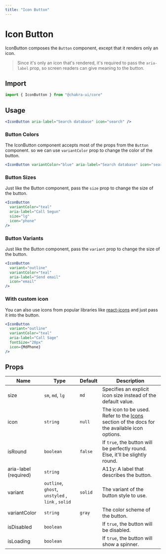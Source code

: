 ```yaml
---
title: "Icon Button"
---
```


# Icon Button

IconButton composes the `Button` component, except that it renders only an icon.

> Since it's only an icon that's rendered, it's required to pass the
> `aria-label` prop, so screen readers can give meaning to the button.

## Import

```js
import { IconButton } from "@chakra-ui/core"
```

## Usage

```jsx
<IconButton aria-label="Search database" icon="search" />
```

### Button Colors

The IconButton component accepts most of the props from the `Button` component.
so we can use `variantColor` prop to change the color of the button.

```jsx
<IconButton variantColor="blue" aria-label="Search database" icon="search" />
```

### Button Sizes

Just like the Button component, pass the `size` prop to change the size of the
button.

```jsx
<IconButton
  variantColor="teal"
  aria-label="Call Segun"
  size="lg"
  icon="phone"
/>
```

### Button Variants

Just like the Button component, pass the `variant` prop to change the size of
the button.

```jsx
<IconButton
  variant="outline"
  variantColor="teal"
  aria-label="Send email"
  icon="email"
/>
```

### With custom icon

You can also use icons from popular libraries like
[react-icons](react-icons.netlify.com) and just pass it into the button.

```jsx
<IconButton
  variant="outline"
  variantColor="teal"
  aria-label="Call Sage"
  fontSize="20px"
  icon={MdPhone}
/>
```

## Props

| Name                  | Type                                              | Default | Description                                                                                           |
| --------------------- | ------------------------------------------------- | ------- | ----------------------------------------------------------------------------------------------------- |
| size                  | `sm`, `md`, `lg`                                  | `md`    | Specifies an explicit icon size instead of the default value.                                         |
| icon                  | `string`                                          | `null`  | The icon to be used. Refer to the [Icons](/icon/) section of the docs for the available icon options. |
| isRound               | `boolean`                                         | `false` | If `true`, the button will be perfectly round. Else, it'll be slightly round.                         |
| aria-label (required) | `string`                                          |         | A11y: A label that describes the button.                                                              |
| variant               | `outline`, `ghost`, `unstyled` , `link` , `solid` | `solid` | The variant of the button style to use.                                                               |
| variantColor          | `string`                                          | `gray`  | The color scheme of the button.                                                                       |
| isDisabled            | `boolean`                                         |         | If `true`, the button will be disabled.                                                               |
| isLoading             | `boolean`                                         |         | If `true`, the button will show a spinner.                                                            |
